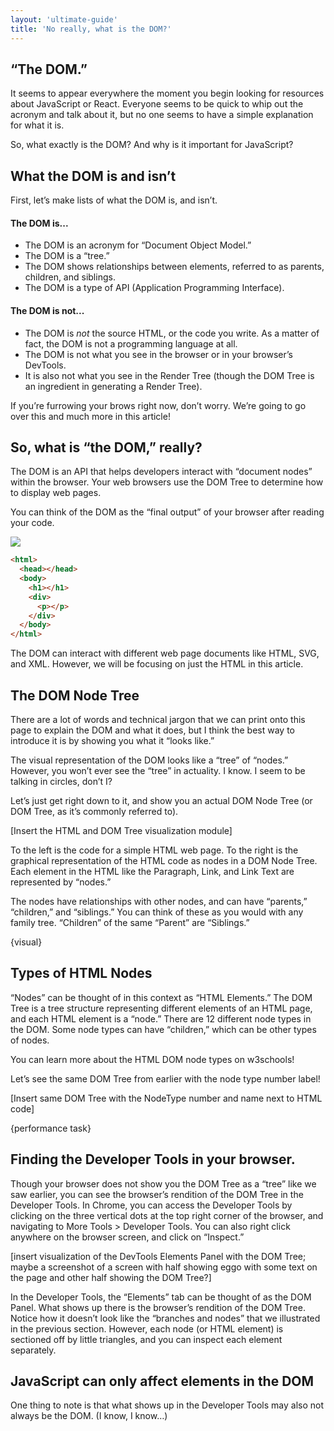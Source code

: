 ```yaml
---
layout: 'ultimate-guide'
title: 'No really, what is the DOM?'
---
```


## “The DOM.”

It seems to appear everywhere the moment you begin looking for resources about JavaScript or React. Everyone seems to be quick to whip out the acronym and talk about it, but no one seems to have a simple explanation for what it is.

So, what exactly is the DOM? And why is it important for JavaScript?

## What the DOM is and isn’t

First, let’s make lists of what the DOM is, and isn’t.

#### The DOM is...

- The DOM is an acronym for “Document Object Model.”
- The DOM is a “tree.”
- The DOM shows relationships between elements, referred to as parents, children, and siblings.
- The DOM is a type of API (Application Programming Interface).

#### The DOM is not...

- The DOM is _not_ the source HTML, or the code you write. As a matter of fact, the DOM is not a programming language at all.
- The DOM is not what you see in the browser or in your browser’s DevTools.
- It is also not what you see in the Render Tree (though the DOM Tree is an ingredient in generating a Render Tree).

If you’re furrowing your brows right now, don’t worry. We’re going to go over this and much more in this article!

## So, what is “the DOM,” really?

The DOM is an API that helps developers interact with “document nodes” within the browser. Your web browsers use the DOM Tree to determine how to display web pages.

You can think of the DOM as the “final output” of your browser after reading your code.

![](https://res.cloudinary.com/dg3gyk0gu/image/upload/v1599594005/maggieappleton.com/notes/gsap/GSAP-DOM-2.jpg)

<CodeBox>

```html
<html>
  <head></head>
  <body>
    <h1></h1>
    <div>
      <p></p>
    </div>
  </body>
</html>
```

</CodeBox>

The DOM can interact with different web page documents like HTML, SVG, and XML. However, we will be focusing on just the HTML in this article.

## The DOM Node Tree

There are a lot of words and technical jargon that we can print onto this page to explain the DOM and what it does, but I think the best way to introduce it is by showing you what it “looks like.”

The visual representation of the DOM looks like a “tree” of “nodes.” However, you won’t ever see the “tree” in actuality. I know. I seem to be talking in circles, don’t I?

Let’s just get right down to it, and show you an actual DOM Node Tree (or DOM Tree, as it’s commonly referred to).

[Insert the HTML and DOM Tree visualization module]

To the left is the code for a simple HTML web page. To the right is the graphical representation of the HTML code as nodes in a DOM Node Tree. Each element in the HTML like the Paragraph, Link, and Link Text are represented by “nodes.”

The nodes have relationships with other nodes, and can have “parents,” “children,” and “siblings.” You can think of these as you would with any family tree. “Children” of the same “Parent” are “Siblings.”

{visual}

## Types of HTML Nodes

“Nodes” can be thought of in this context as “HTML Elements.” The DOM Tree is a tree structure representing different elements of an HTML page, and each HTML element is a “node.”
There are 12 different node types in the DOM. Some node types can have “children,” which can be other types of nodes.

<Callout>

You can learn more about the HTML DOM node types on w3schools!

</Callout>

Let’s see the same DOM Tree from earlier with the node type number label!

[Insert same DOM Tree with the NodeType number and name next to HTML code]

{performance task}

## Finding the Developer Tools in your browser.

Though your browser does not show you the DOM Tree as a “tree” like we saw earlier, you can see the browser’s rendition of the DOM Tree in the Developer Tools. In Chrome, you can access the Developer Tools by clicking on the three vertical dots at the top right corner of the browser, and navigating to More Tools > Developer Tools. You can also right click anywhere on the browser screen, and click on “Inspect.”

[insert visualization of the DevTools Elements Panel with the DOM Tree; maybe a screenshot of a screen with half showing eggo with some text on the page and other half showing the DOM Tree?]

In the Developer Tools, the “Elements” tab can be thought of as the DOM Panel. What shows up there is the browser’s rendition of the DOM Tree. Notice how it doesn’t look like the “branches and nodes” that we illustrated in the previous section. However, each node (or HTML element) is sectioned off by little triangles, and you can inspect each element separately.

## JavaScript can only affect elements in the DOM

One thing to note is that what shows up in the Developer Tools may also not always be the DOM. (I know, I know…)
